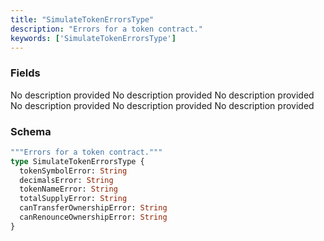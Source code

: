 ```yaml
---
title: "SimulateTokenErrorsType"
description: "Errors for a token contract."
keywords: ['SimulateTokenErrorsType']
---
```


### Fields

<ResponseField name="tokenSymbolError" type="String">
  No description provided
</ResponseField>

<ResponseField name="decimalsError" type="String">
  No description provided
</ResponseField>

<ResponseField name="tokenNameError" type="String">
  No description provided
</ResponseField>

<ResponseField name="totalSupplyError" type="String">
  No description provided
</ResponseField>

<ResponseField name="canTransferOwnershipError" type="String">
  No description provided
</ResponseField>

<ResponseField name="canRenounceOwnershipError" type="String">
  No description provided
</ResponseField>

### Schema


```graphql 
"""Errors for a token contract."""
type SimulateTokenErrorsType {
  tokenSymbolError: String
  decimalsError: String
  tokenNameError: String
  totalSupplyError: String
  canTransferOwnershipError: String
  canRenounceOwnershipError: String
}
```
